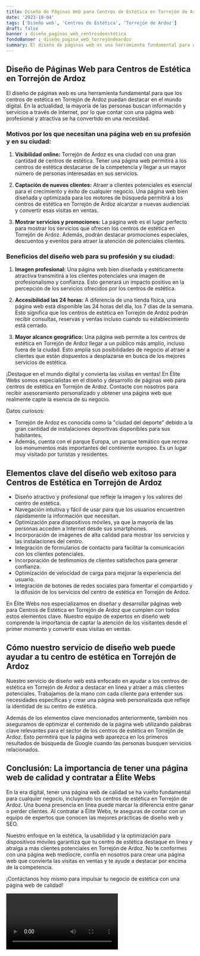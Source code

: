 ```yaml
---
title: Diseño de Páginas Web para Centros de Estética en Torrejón de Ardoz
date: '2023-10-04'
tags: ['Diseño web', 'Centros de Estética', 'Torrejón de Ardoz']
draft: false
banner : diseño_paginas_web_centrosdeestética
fondoBanner : diseño_pagina_web_torrejóndeardoz
summary: El diseño de páginas web es una herramienta fundamental para que los centros de estética en Torrejón de Ardoz puedan destacar en el mundo digital. En la actualidad, la mayoría de las personas buscan información y servicios a través de Internet, por lo que contar con una página web profesional y atractiva se ha convertido en una necesidad.
---
```


## Diseño de Páginas Web para Centros de Estética en Torrejón de Ardoz

El diseño de páginas web es una herramienta fundamental para que los centros de estética en Torrejón de Ardoz puedan destacar en el mundo digital. En la actualidad, la mayoría de las personas buscan información y servicios a través de Internet, por lo que contar con una página web profesional y atractiva se ha convertido en una necesidad.

### Motivos por los que necesitan una página web en su profesión y en su ciudad:

1. **Visibilidad online:** Torrejón de Ardoz es una ciudad con una gran cantidad de centros de estética. Tener una página web permitirá a los centros de estética destacarse de la competencia y llegar a un mayor número de personas interesadas en sus servicios.

2. **Captación de nuevos clientes:** Atraer a clientes potenciales es esencial para el crecimiento y éxito de cualquier negocio. Una página web bien diseñada y optimizada para los motores de búsqueda permitirá a los centros de estética en Torrejón de Ardoz alcanzar a nuevas audiencias y convertir esas visitas en ventas.

3. **Mostrar servicios y promociones:** La página web es el lugar perfecto para mostrar los servicios que ofrecen los centros de estética en Torrejón de Ardoz. Además, podrán destacar promociones especiales, descuentos y eventos para atraer la atención de potenciales clientes.

### Beneficios del diseño web para su profesión y su ciudad:

1. **Imagen profesional:** Una página web bien diseñada y estéticamente atractiva transmitirá a los clientes potenciales una imagen de profesionalismo y confianza. Esto generará un impacto positivo en la percepción de los servicios ofrecidos por los centros de estética.

2. **Accesibilidad las 24 horas:** A diferencia de una tienda física, una página web está disponible las 24 horas del día, los 7 días de la semana. Esto significa que los centros de estética en Torrejón de Ardoz podrán recibir consultas, reservas y ventas incluso cuando su establecimiento está cerrado.

3. **Mayor alcance geográfico:** Una página web permite a los centros de estética en Torrejón de Ardoz llegar a un público más amplio, incluso fuera de la ciudad. Esto amplia sus posibilidades de negocio al atraer a clientes que están dispuestos a desplazarse en busca de los mejores servicios de estética.

¡Destaque en el mundo digital y convierta las visitas en ventas! En Élite Webs somos especialistas en el diseño y desarrollo de páginas web para centros de estética en Torrejón de Ardoz. Contacte con nosotros para recibir asesoramiento personalizado y obtener una página web que realmente capte la esencia de su negocio.

Datos curiosos:

- Torrejón de Ardoz es conocida como la "ciudad del deporte" debido a la gran cantidad de instalaciones deportivas disponibles para sus habitantes.
- Además, cuenta con el parque Europa, un parque temático que recrea los monumentos más importantes del continente europeo. Es un lugar muy visitado por turistas y residentes.

<GifSeo />

<Cta />

## Elementos clave del diseño web exitoso para Centros de Estética en Torrejón de Ardoz

- Diseño atractivo y profesional que refleje la imagen y los valores del centro de estética.
- Navegación intuitiva y fácil de usar para que los usuarios encuentren rápidamente la información que necesitan.
- Optimización para dispositivos móviles, ya que la mayoría de las personas acceden a Internet desde sus smartphones.
- Incorporación de imágenes de alta calidad para mostrar los servicios y las instalaciones del centro.
- Integración de formularios de contacto para facilitar la comunicación con los clientes potenciales.
- Incorporación de testimonios de clientes satisfechos para generar confianza.
- Optimización de velocidad de carga para mejorar la experiencia del usuario.
- Integración de botones de redes sociales para fomentar el compartido y la difusión de los servicios del centro de estética en Torrejón de Ardoz.

En Élite Webs nos especializamos en diseñar y desarrollar páginas web para Centros de Estética en Torrejón de Ardoz que cumplen con todos estos elementos clave. Nuestro equipo de expertos en diseño web comprende la importancia de captar la atención de los visitantes desde el primer momento y convertir esas visitas en ventas.

## Cómo nuestro servicio de diseño web puede ayudar a tu centro de estética en Torrejón de Ardoz

Nuestro servicio de diseño web está enfocado en ayudar a los centros de estética en Torrejón de Ardoz a destacar en línea y atraer a más clientes potenciales. Trabajamos de la mano con cada cliente para entender sus necesidades específicas y crear una página web personalizada que refleje la identidad de su centro de estética.

Además de los elementos clave mencionados anteriormente, también nos aseguramos de optimizar el contenido de la página web utilizando palabras clave relevantes para el sector de los centros de estética en Torrejón de Ardoz. Esto permitirá que la página web aparezca en los primeros resultados de búsqueda de Google cuando las personas busquen servicios relacionados.

## Conclusión: La importancia de tener una página web de calidad y contratar a Élite Webs

En la era digital, tener una página web de calidad se ha vuelto fundamental para cualquier negocio, incluyendo los centros de estética en Torrejón de Ardoz. Una buena presencia en línea puede marcar la diferencia entre ganar o perder clientes. Al contratar a Élite Webs, te aseguras de contar con un equipo de expertos que conocen las mejores prácticas de diseño web y SEO.

Nuestro enfoque en la estética, la usabilidad y la optimización para dispositivos móviles garantiza que tu centro de estética destaque en línea y atraiga a más clientes potenciales en Torrejón de Ardoz. No te conformes con una página web mediocre, confía en nosotros para crear una página web que convierta las visitas en ventas y te ayude a destacar por encima de la competencia.

¡Contáctanos hoy mismo para impulsar tu negocio de estética con una página web de calidad!

<Video />

<CtaBot job='Centros de Estética' city='Torrejón de Ardoz'/>

<Gmaps query='Torrejón de Ardoz+españa+maps' />
